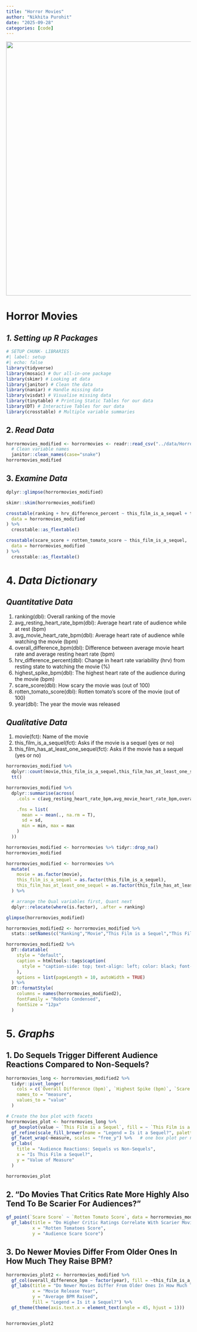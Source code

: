 ```yaml
---
title: "Horror Movies"
author: "Nikhita Purohit"
date: "2025-09-28"
categories: [code]
---
```


![](images/clipboard-1720034198.png){width="690"}

# Horror Movies

## *1. Setting up R Packages*

```r
# SETUP CHUNK- LIBRARIES
#| label: setup
#| echo: false
library(tidyverse)
library(mosaic) # Our all-in-one package
library(skimr) # Looking at data
library(janitor) # Clean the data
library(naniar) # Handle missing data
library(visdat) # Visualise missing data
library(tinytable) # Printing Static Tables for our data
library(DT) # Interactive Tables for our data
library(crosstable) # Multiple variable summaries
```

## 2. *Read Data*

```r
horrormovies_modified <- horrormovies <- readr::read_csv("../data/HorrorMoviedata.csv")%>%
  # Clean variable names
  janitor::clean_names(case="snake")
horrormovies_modified
```

## 3. *Examine Data*

```r
dplyr::glimpse(horrormovies_modified)
```

```r
skimr::skim(horrormovies_modified)
```

```r
crosstable(ranking + hrv_difference_percent ~ this_film_is_a_sequel + this_film_has_at_least_one_sequel,
  data = horrormovies_modified
) %>%
  crosstable::as_flextable()
```

```r
crosstable(scare_score + rotten_tomato_score ~ this_film_is_a_sequel,
  data = horrormovies_modified
) %>%
  crosstable::as_flextable()
```

# 4. *Data Dictionary*

## *Quantitative Data*

1.  ranking(dbl): Overall ranking of the movie
2.  avg_resting_heart_rate_bpm(dbl): Average heart rate of audience while at rest (bpm)
3.  avg_movie_heart_rate_bpm(dbl): Average heart rate of audience while watching the movie (bpm)
4.  overall_difference_bpm(dbl): Difference between average movie heart rate and average resting heart rate (bpm)
5.  hrv_difference_percent(dbl): Change in heart rate variability (hrv) from resting state to watching the movie (%)
6.  highest_spike_bpm(dbl): The highest heart rate of the audience during the movie (bpm)
7.  scare_score(dbl): How scary the movie was (out of 100)
8.  rotten_tomato_score(dbl): Rotten tomato's score of the movie (out of 100)
9.  year(dbl): The year the movie was released

## *Qualitative Data*

1.  movie(fct): Name of the movie
2.  this_film_is_a_sequel(fct): Asks if the movie is a sequel (yes or no)
3.  this_film_has_at_least_one_sequel(fct): Asks if the movie has a sequel (yes or no)

```r
horrormovies_modified %>%
  dplyr::count(movie,this_film_is_a_sequel,this_film_has_at_least_one_sequel) %>%
  tt()
```

```r
horrormovies_modified %>%
  dplyr::summarise(across(
    .cols = c(avg_resting_heart_rate_bpm,avg_movie_heart_rate_bpm,overall_difference_bpm,hrv_difference_percent,highest_spike_bpm,scare_score,rotten_tomato_score), # select columns

    .fns = list(
      mean = ~ mean(., na.rm = T),
      sd = sd,
      min = min, max = max
    )
  ))
```

```r
horrormovies_modified <- horrormovies %>% tidyr::drop_na()
horrormovies_modified
```

```r
horrormovies_modified <- horrormovies %>%
  mutate(
    movie = as.factor(movie),
    this_film_is_a_sequel = as.factor(this_film_is_a_sequel),
    this_film_has_at_least_one_sequel = as.factor(this_film_has_at_least_one_sequel)
  ) %>%

  # arrange the Qual variables first, Quant next
  dplyr::relocate(where(is.factor), .after = ranking)

glimpse(horrormovies_modified)
```

```r
horrormovies_modified2 <- horrormovies_modified %>%
  stats::setNames(c("Ranking","Movie","This Film is a Sequel","This Film Has at Least One Sequel","Average Resting Heart Rate (bpm)","Average Movie Heart Rate (bpm)","Overall Difference (bpm)","Heart Rate Variabilty (Difference %)","Highest Spike (bpm)","Scare Score","Rotten Tomato Score","Year of Release"))

horrormovies_modified2 %>%
  DT::datatable(
    style = "default",
    caption = htmltools::tags$caption(
      style = "caption-side: top; text-align: left; color: black; font-size: 100%;", "Horror Movies Dataset (Clean)"
    ),
    options = list(pageLength = 10, autoWidth = TRUE)
  ) %>%
  DT::formatStyle(
    columns = names(horrormovies_modified2),
    fontFamily = "Roboto Condensed",
    fontSize = "12px"
  )
```

# 5. *Graphs*

## 1. Do Sequels Trigger Different Audience Reactions Compared to Non-Sequels?

```r
horrormovies_long <- horrormovies_modified2 %>%
  tidyr::pivot_longer(
    cols = c(`Overall Difference (bpm)`, `Highest Spike (bpm)`, `Scare Score`, `Average Movie Heart Rate (bpm)`),
    names_to = "measure",
    values_to = "value"
  )

# Create the box plot with facets
horrormovies_plot <- horrormovies_long %>%
  gf_boxplot(value ~ `This Film is a Sequel`, fill = ~ `This Film is a Sequel`) %>%
  gf_refine(scale_fill_brewer(name = "Legend = Is it a Sequel?", palette = "Accent")) %>%
  gf_facet_wrap(~measure, scales = "free_y") %>%   # one box plot per numeric variable
  gf_labs(
    title = "Audience Reactions: Sequels vs Non-Sequels",
    x = "Is This Film a Sequel?",
    y = "Value of Measure"
  )

horrormovies_plot

```

## 2. "Do Movies That Critics Rate More Highly Also Tend To Be Scarier For Audiences?"

```r

gf_point(`Scare Score` ~ `Rotten Tomato Score`, data = horrormovies_modified2, color = 'maroon', size = 2) %>%
  gf_labs(title = "Do Higher Critic Ratings Correlate With Scarier Movies?",
          x = "Rotten Tomatoes Score",
          y = "Audience Scare Score")

```

## 3. Do Newer Movies Differ From Older Ones In How Much They Raise BPM?

```r

horrormovies_plot2 <- horrormovies_modified %>%
  gf_col(overall_difference_bpm ~ factor(year), fill = ~this_film_is_a_sequel, position = "dodge") %>%
  gf_labs(title = "Do Newer Movies Differ From Older Ones In How Much They Raise BPM?",
          x = "Movie Release Year",
          y = "Average BPM Raised",
          fill = "Legend = Is it a Sequel?") %>%
  gf_theme(theme(axis.text.x = element_text(angle = 45, hjust = 1)))


horrormovies_plot2


```
